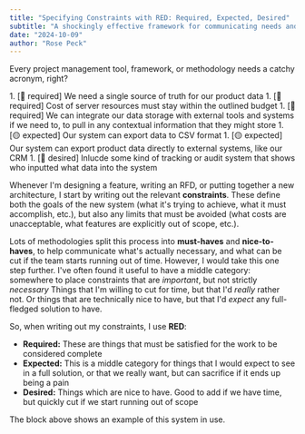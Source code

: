```yaml
---
title: "Specifying Constraints with RED: Required, Expected, Desired"
subtitle: "A shockingly effective framework for communicating needs and priorities"
date: "2024-10-09"
author: "Rose Peck"
---
```



Every project management tool, framework, or methodology needs a catchy acronym, right?

<TextBlock>
	<Box sx={{mr: 1}}>
		1. [🔴 required] We need a single source of truth for our product data
		1. [🔴 required] Cost of server resources must stay within the outlined budget
		1. [🔴 required] We can integrate our data storage with external tools and systems if we need to, to pull in any contextual information that they might store
		1. [🟡 expected] Our system can export data to CSV format
		1. [🟡 expected] Our system can export product data directly to external systems, like our CRM
		1. [🔵 desired] Inlucde some kind of tracking or audit system that shows who inputted what data into the system
	</Box>
</TextBlock>

Whenever I'm designing a feature, writing an RFD, or putting together a new architecture, I start by writing out the relevant **constraints**.
These define both the goals of the new system (what it's trying to achieve, what it must accomplish, etc.), but also any limits that must be avoided (what costs are unacceptable, what features are explicitly out of scope, etc.).

Lots of methodologies split this process into **must-haves** and **nice-to-haves**, to help communicate what's actually necessary, and what can be cut if the team starts running out of time.
However, I would take this one step further.
I've often found it useful to have a middle category: somewhere to place constraints that are *important*, but not strictly *necessary*
Things that I'm willing to cut for time, but that I'd *really* rather not.
Or things that are technically nice to have, but that I'd *expect* any full-fledged solution to have.

So, when writing out my constraints, I use **RED**:
- **Required:** These are things that must be satisfied for the work to be considered complete
- **Expected:** This is a middle category for things that I would expect to see in a full solution, or that we really want, but can sacrifice if it ends up being a pain
- **Desired:** Things which are nice to have. Good to add if we have time, but quickly cut if we start running out of scope

The block above shows an example of this system in use.
